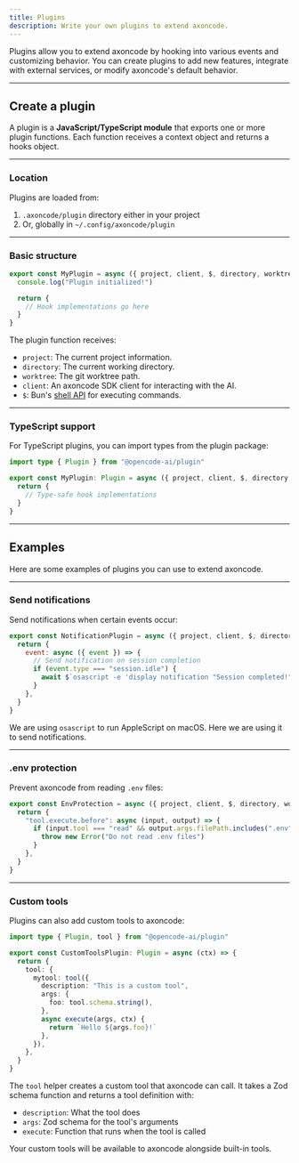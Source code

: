 ```yaml
---
title: Plugins
description: Write your own plugins to extend axoncode.
---
```


Plugins allow you to extend axoncode by hooking into various events and customizing behavior. You can create plugins to add new features, integrate with external services, or modify axoncode's default behavior.

---

## Create a plugin

A plugin is a **JavaScript/TypeScript module** that exports one or more plugin
functions. Each function receives a context object and returns a hooks object.

---

### Location

Plugins are loaded from:

1. `.axoncode/plugin` directory either in your project
2. Or, globally in `~/.config/axoncode/plugin`

---

### Basic structure

```js title=".axoncode/plugin/example.js"
export const MyPlugin = async ({ project, client, $, directory, worktree }) => {
  console.log("Plugin initialized!")

  return {
    // Hook implementations go here
  }
}
```

The plugin function receives:

- `project`: The current project information.
- `directory`: The current working directory.
- `worktree`: The git worktree path.
- `client`: An axoncode SDK client for interacting with the AI.
- `$`: Bun's [shell API](https://bun.com/docs/runtime/shell) for executing commands.

---

### TypeScript support

For TypeScript plugins, you can import types from the plugin package:

```ts title="my-plugin.ts" {1}
import type { Plugin } from "@opencode-ai/plugin"

export const MyPlugin: Plugin = async ({ project, client, $, directory, worktree }) => {
  return {
    // Type-safe hook implementations
  }
}
```

---

## Examples

Here are some examples of plugins you can use to extend axoncode.

---

### Send notifications

Send notifications when certain events occur:

```js title=".axoncode/plugin/notification.js"
export const NotificationPlugin = async ({ project, client, $, directory, worktree }) => {
  return {
    event: async ({ event }) => {
      // Send notification on session completion
      if (event.type === "session.idle") {
        await $`osascript -e 'display notification "Session completed!" with title "axoncode"'`
      }
    },
  }
}
```

We are using `osascript` to run AppleScript on macOS. Here we are using it to send notifications.

---

### .env protection

Prevent axoncode from reading `.env` files:

```javascript title=".axoncode/plugin/env-protection.js"
export const EnvProtection = async ({ project, client, $, directory, worktree }) => {
  return {
    "tool.execute.before": async (input, output) => {
      if (input.tool === "read" && output.args.filePath.includes(".env")) {
        throw new Error("Do not read .env files")
      }
    },
  }
}
```

---

### Custom tools

Plugins can also add custom tools to axoncode:

```ts title=".axoncode/plugin/custom-tools.ts"
import type { Plugin, tool } from "@opencode-ai/plugin"

export const CustomToolsPlugin: Plugin = async (ctx) => {
  return {
    tool: {
      mytool: tool({
        description: "This is a custom tool",
        args: {
          foo: tool.schema.string(),
        },
        async execute(args, ctx) {
          return `Hello ${args.foo}!`
        },
      }),
    },
  }
}
```

The `tool` helper creates a custom tool that axoncode can call. It takes a Zod schema function and returns a tool definition with:

- `description`: What the tool does
- `args`: Zod schema for the tool's arguments
- `execute`: Function that runs when the tool is called

Your custom tools will be available to axoncode alongside built-in tools.
